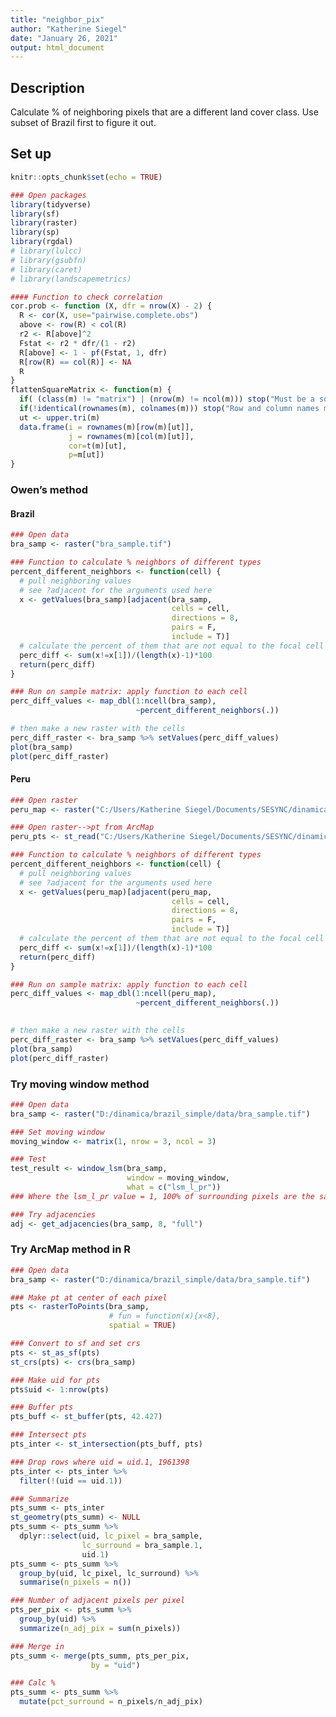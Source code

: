 ```yaml
---
title: "neighbor_pix"
author: "Katherine Siegel"
date: "January 26, 2021"
output: html_document
---
```


## Description
Calculate % of neighboring pixels that are a different land cover class. Use subset of Brazil first to figure it out.

## Set up
```r
knitr::opts_chunk$set(echo = TRUE)

### Open packages
library(tidyverse)
library(sf)
library(raster)
library(sp)
library(rgdal)
# library(lulcc)
# library(gsubfn)
# library(caret)
# library(landscapemetrics)

#### Function to check correlation
cor.prob <- function (X, dfr = nrow(X) - 2) {
  R <- cor(X, use="pairwise.complete.obs")
  above <- row(R) < col(R)
  r2 <- R[above]^2
  Fstat <- r2 * dfr/(1 - r2)
  R[above] <- 1 - pf(Fstat, 1, dfr)
  R[row(R) == col(R)] <- NA
  R
}
flattenSquareMatrix <- function(m) {
  if( (class(m) != "matrix") | (nrow(m) != ncol(m))) stop("Must be a square matrix.") 
  if(!identical(rownames(m), colnames(m))) stop("Row and column names must be equal.")
  ut <- upper.tri(m)
  data.frame(i = rownames(m)[row(m)[ut]],
             j = rownames(m)[col(m)[ut]],
             cor=t(m)[ut],
             p=m[ut])
}
```

### Owen's method
#### Brazil
```r
### Open data
bra_samp <- raster("bra_sample.tif")

### Function to calculate % neighbors of different types
percent_different_neighbors <- function(cell) {
  # pull neighboring values
  # see ?adjacent for the arguments used here
  x <- getValues(bra_samp)[adjacent(bra_samp, 
                                    cells = cell, 
                                    directions = 8, 
                                    pairs = F, 
                                    include = T)]
  # calculate the percent of them that are not equal to the focal cell (i.e., not equal to the first value of x)
  perc_diff <- sum(x!=x[1])/(length(x)-1)*100
  return(perc_diff)
}

### Run on sample matrix: apply function to each cell
perc_diff_values <- map_dbl(1:ncell(bra_samp),
                            ~percent_different_neighbors(.))

# then make a new raster with the cells
perc_diff_raster <- bra_samp %>% setValues(perc_diff_values)
plot(bra_samp)
plot(perc_diff_raster)
```

#### Peru
```r
### Open raster
peru_map <- raster("C:/Users/Katherine Siegel/Documents/SESYNC/dinamica/remote_sensing/classi_per_dry_2008_102033.tif")

### Open raster-->pt from ArcMap
peru_pts <- st_read("C:/Users/Katherine Siegel/Documents/SESYNC/dinamica/remote_sensing/peru_pts.shp")

### Function to calculate % neighbors of different types
percent_different_neighbors <- function(cell) {
  # pull neighboring values
  # see ?adjacent for the arguments used here
  x <- getValues(peru_map)[adjacent(peru_map, 
                                    cells = cell, 
                                    directions = 8, 
                                    pairs = F, 
                                    include = T)]
  # calculate the percent of them that are not equal to the focal cell (i.e., not equal to the first value of x)
  perc_diff <- sum(x!=x[1])/(length(x)-1)*100
  return(perc_diff)
}

### Run on sample matrix: apply function to each cell
perc_diff_values <- map_dbl(1:ncell(peru_map),
                            ~percent_different_neighbors(.))
  

# then make a new raster with the cells
perc_diff_raster <- bra_samp %>% setValues(perc_diff_values)
plot(bra_samp)
plot(perc_diff_raster)

```


### Try moving window method
```r
### Open data
bra_samp <- raster("D:/dinamica/brazil_simple/data/bra_sample.tif")

### Set moving window
moving_window <- matrix(1, nrow = 3, ncol = 3)

### Test
test_result <- window_lsm(bra_samp,
                          window = moving_window,
                          what = c("lsm_l_pr"))
### Where the lsm_l_pr value = 1, 100% of surrounding pixels are the same as the focal pixel 

### Try adjacencies
adj <- get_adjacencies(bra_samp, 8, "full")
```

### Try ArcMap method in R
```r
### Open data
bra_samp <- raster("D:/dinamica/brazil_simple/data/bra_sample.tif")

### Make pt at center of each pixel
pts <- rasterToPoints(bra_samp,
                      # fun = function(x){x<8},
                      spatial = TRUE)

### Convert to sf and set crs
pts <- st_as_sf(pts)
st_crs(pts) <- crs(bra_samp)

### Make uid for pts
pts$uid <- 1:nrow(pts)

### Buffer pts
pts_buff <- st_buffer(pts, 42.427)

### Intersect pts
pts_inter <- st_intersection(pts_buff, pts)

### Drop rows where uid = uid.1, 1961398
pts_inter <- pts_inter %>%
  filter(!(uid == uid.1))

### Summarize
pts_summ <- pts_inter
st_geometry(pts_summ) <- NULL
pts_summ <- pts_summ %>%
  dplyr::select(uid, lc_pixel = bra_sample,
                lc_surround = bra_sample.1,
                uid.1)
pts_summ <- pts_summ %>%
  group_by(uid, lc_pixel, lc_surround) %>%
  summarise(n_pixels = n())

### Number of adjacent pixels per pixel
pts_per_pix <- pts_summ %>%
  group_by(uid) %>%
  summarize(n_adj_pix = sum(n_pixels))

### Merge in
pts_summ <- merge(pts_summ, pts_per_pix,
                  by = "uid")

### Calc %
pts_summ <- pts_summ %>%
  mutate(pct_surround = n_pixels/n_adj_pix)


```

